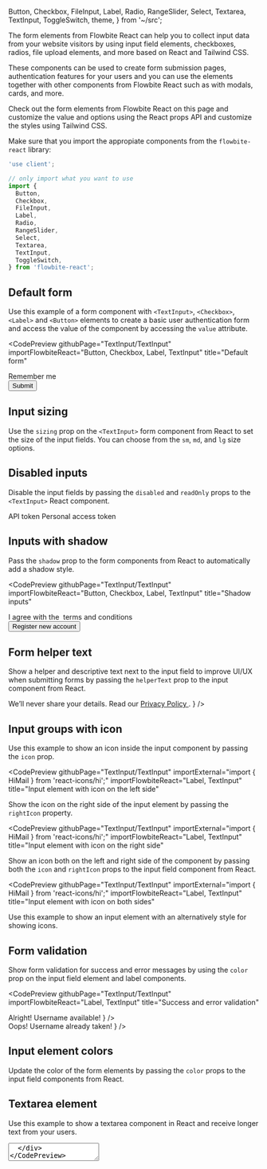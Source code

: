   Button,
  Checkbox,
  FileInput,
  Label,
  Radio,
  RangeSlider,
  Select,
  Textarea,
  TextInput,
  ToggleSwitch,
  theme,
} from '~/src';

The form elements from Flowbite React can help you to collect input data from your website visitors by using input field elements, checkboxes, radios, file upload elements, and more based on React and Tailwind CSS.

These components can be used to create form submission pages, authentication features for your users and you can use the elements together with other components from Flowbite React such as with modals, cards, and more.

Check out the form elements from Flowbite React on this page and customize the value and options using the React props API and customize the styles using Tailwind CSS.

Make sure that you import the appropiate components from the `flowbite-react` library:

```jsx
'use client';

// only import what you want to use
import {
  Button,
  Checkbox,
  FileInput,
  Label,
  Radio,
  RangeSlider,
  Select,
  Textarea,
  TextInput,
  ToggleSwitch,
} from 'flowbite-react';
```

## Default form

Use this example of a form component with `<TextInput>`, `<Checkbox>`, `<Label>` and `<Button>` elements to create a basic user authentication form and access the value of the component by accessing the `value` attribute.

<CodePreview
  githubPage="TextInput/TextInput"
  importFlowbiteReact="Button, Checkbox, Label, TextInput"
  title="Default form"
>
  <form className="flex max-w-md flex-col gap-4">
    <div>
      <div className="mb-2 block">
        <Label htmlFor="email1" value="Your email" />
      </div>
      <TextInput id="email1" type="email" placeholder="name@flowbite.com" required />
    </div>
    <div>
      <div className="mb-2 block">
        <Label htmlFor="password1" value="Your password" />
      </div>
      <TextInput id="password1" type="password" required />
    </div>
    <div className="flex items-center gap-2">
      <Checkbox id="remember" />
      <Label htmlFor="remember">Remember me</Label>
    </div>
    <Button type="submit">Submit</Button>
  </form>
</CodePreview>

## Input sizing

Use the `sizing` prop on the `<TextInput>` form component from React to set the size of the input fields. You can choose from the `sm`, `md`, and `lg` size options.

<CodePreview githubPage="TextInput/TextInput" importFlowbiteReact="Label, TextInput" title="Input sizing">
  <div className="flex max-w-md flex-col gap-4">
    <div>
      <div className="mb-2 block">
        <Label htmlFor="small" value="Small input" />
      </div>
      <TextInput id="small" type="text" sizing="sm" />
    </div>
    <div>
      <div className="mb-2 block">
        <Label htmlFor="base" value="Base input" />
      </div>
      <TextInput id="base" type="text" sizing="md" />
    </div>
    <div>
      <div className="mb-2 block">
        <Label htmlFor="large" value="Large input" />
      </div>
      <TextInput id="large" type="text" sizing="lg" />
    </div>
  </div>
</CodePreview>

## Disabled inputs

Disable the input fields by passing the `disabled` and `readOnly` props to the `<TextInput>` React component.

<CodePreview githubPage="TextInput/TextInput" importFlowbiteReact="Label, TextInput" title="Disabled inputs">
  <div className="flex max-w-md flex-col gap-4">
    <Label htmlFor="disabledInput1">API token</Label>
    <TextInput type="text" id="disabledInput1" placeholder="Disabled input" disabled />
    <Label htmlFor="disabledInput2">Personal access token</Label>
    <TextInput type="text" id="disabledInput2" placeholder="Disabled readonly input" disabled readOnly />
  </div>
</CodePreview>

## Inputs with shadow

Pass the `shadow` prop to the form components from React to automatically add a shadow style.

<CodePreview
  githubPage="TextInput/TextInput"
  importFlowbiteReact="Button, Checkbox, Label, TextInput"
  title="Shadow inputs"
>
  <form className="flex max-w-md flex-col gap-4">
    <div>
      <div className="mb-2 block">
        <Label htmlFor="email2" value="Your email" />
      </div>
      <TextInput id="email2" type="email" placeholder="name@flowbite.com" required shadow />
    </div>
    <div>
      <div className="mb-2 block">
        <Label htmlFor="password2" value="Your password" />
      </div>
      <TextInput id="password2" type="password" required shadow />
    </div>
    <div>
      <div className="mb-2 block">
        <Label htmlFor="repeat-password" value="Repeat password" />
      </div>
      <TextInput id="repeat-password" type="password" required shadow />
    </div>
    <div className="flex items-center gap-2">
      <Checkbox id="agree" />
      <Label htmlFor="agree" className="flex">
        I agree with the&nbsp;
        <Link href="/forms" className="text-cyan-600 hover:underline dark:text-cyan-500">
          terms and conditions
        </Link>
      </Label>
    </div>
    <Button type="submit">Register new account</Button>
  </form>
</CodePreview>

## Form helper text

Show a helper and descriptive text next to the input field to improve UI/UX when submitting forms by passing the `helperText` prop to the input component from React.

<CodePreview githubPage="TextInput/TextInput" importFlowbiteReact="Label, TextInput" title="Helper text">
  <div className="max-w-md">
    <div className="mb-2 block">
      <Label htmlFor="email3" value="Your email" />
    </div>
    <TextInput
      id="email3"
      type="email"
      placeholder="name@flowbite.com"
      required
      helperText={
        <>
          We’ll never share your details. Read our
          <a href="/forms" className="ml-1 font-medium text-cyan-600 hover:underline dark:text-cyan-500">
            Privacy Policy
          </a>.
        </>
      }
    />
  </div>
</CodePreview>

## Input groups with icon

Use this example to show an icon inside the input component by passing the `icon` prop.

<CodePreview
  githubPage="TextInput/TextInput"
  importExternal="import { HiMail } from 'react-icons/hi';"
  importFlowbiteReact="Label, TextInput"
  title="Input element with icon on the left side"
>
  <div className="max-w-md">
    <div className="mb-2 block">
      <Label htmlFor="email4" value="Your email" />
    </div>
    <TextInput id="email4" type="email" icon={HiMail} placeholder="name@flowbite.com" required />
  </div>
</CodePreview>

Show the icon on the right side of the input element by passing the `rightIcon` property.

<CodePreview
  githubPage="TextInput/TextInput"
  importExternal="import { HiMail } from 'react-icons/hi';"
  importFlowbiteReact="Label, TextInput"
  title="Input element with icon on the right side"
>
  <div className="max-w-md">
    <div className="mb-2 block">
      <Label htmlFor="email4" value="Your email" />
    </div>
    <TextInput id="email4" type="email" rightIcon={HiMail} placeholder="name@flowbite.com" required />
  </div>
</CodePreview>

Show an icon both on the left and right side of the component by passing both the `icon` and `rightIcon` props to the input field component from React.

<CodePreview
  githubPage="TextInput/TextInput"
  importExternal="import { HiMail } from 'react-icons/hi';"
  importFlowbiteReact="Label, TextInput"
  title="Input element with icon on both sides"
>
  <div className="max-w-md">
    <div className="mb-2 block">
      <Label htmlFor="email4" value="Your email" />
    </div>
    <TextInput id="email4" type="email" icon={HiMail} rightIcon={HiMail} placeholder="name@flowbite.com" required />
  </div>
</CodePreview>

Use this example to show an input element with an alternatively style for showing icons.

<CodePreview githubPage="TextInput/TextInput" importFlowbiteReact="Label, TextInput" title="Input element with addon">
  <div className="max-w-md">
    <div className="mb-2 block">
      <Label htmlFor="username" value="Username" />
    </div>
    <TextInput id="username3" placeholder="Bonnie Green" required addon="@" />
  </div>
</CodePreview>

## Form validation

Show form validation for success and error messages by using the `color` prop on the input field element and label components.

<CodePreview
  githubPage="TextInput/TextInput"
  importFlowbiteReact="Label, TextInput"
  title="Success and error validation"
>
  <div className="flex max-w-md flex-col gap-4">
    <div>
      <div className="mb-2 block">
        <Label htmlFor="username3" color="success" value="Your name" />
      </div>
      <TextInput
        id="username"
        placeholder="Bonnie Green"
        required
        color="success"
        helperText={
          <>
            <span className="font-medium">Alright!</span> Username available!
          </>
        }
      />
    </div>
    <div>
      <div className="mb-2 block">
        <Label htmlFor="username4" color="failure" value="Your name" />
      </div>
      <TextInput
        id="username4"
        placeholder="Bonnie Green"
        required
        color="failure"
        helperText={
          <>
            <span className="font-medium">Oops!</span> Username already taken!
          </>
        }
      />
    </div>
  </div>
</CodePreview>

## Input element colors

Update the color of the form elements by passing the `color` props to the input field components from React.

<CodePreview githubPage="TextInput/TextInput" importFlowbiteReact="Label, TextInput" title="Input colors">
  <div className="flex max-w-md flex-col gap-4">
    <div>
      <div className="mb-2 block">
        <Label htmlFor="input-gray" color="gray" value="Gray" />
      </div>
      <TextInput id="input-gray" placeholder="Input Gray" required color="gray" />
    </div>
    <div>
      <div className="mb-2 block">
        <Label htmlFor="input-info" color="info" value="Info" />
      </div>
      <TextInput id="input-info" placeholder="Input Info" required color="info" />
    </div>
    <div>
      <div className="mb-2 block">
        <Label htmlFor="input-success" color="success" value="Success" />
      </div>
      <TextInput id="input-success" placeholder="Input Success" required color="success" />
    </div>
    <div>
      <div className="mb-2 block">
        <Label htmlFor="input-failure" color="failure" value="Failure" />
      </div>
      <TextInput id="input-failure" placeholder="Input Failure" required color="failure" />
    </div>
    <div>
      <div className="mb-2 block">
        <Label htmlFor="input-warning" color="warning" value="Warning" />
      </div>
      <TextInput id="input-warning" placeholder="Input Warning" required color="warning" />
    </div>
  </div>
</CodePreview>

## Textarea element

Use this example to show a textarea component in React and receive longer text from your users.

<CodePreview githubPage="Textarea/Textarea" importFlowbiteReact="Label, Textarea" title="Textarea element">
  <div id="textarea" className="max-w-md">
    <div className="mb-2 block">
      <Label htmlFor="comment" value="Your message" />
    </div>
    <Textarea id="comment" placeholder="Leave a comment..." required rows={4} />
  </div>
</CodePreview>

## Select input

This component can be used to allow users to select from multiple options based on the `<Select>` component.

<CodePreview githubPage="Select/Select" importFlowbiteReact="Label, Select" title="Select input">
  <div id="select" className="max-w-md">
    <div className="mb-2 block">
      <Label htmlFor="countries" value="Select your country" />
    </div>
    <Select id="countries" required>
      <option>United States</option>
      <option>Canada</option>
      <option>France</option>
      <option>Germany</option>
    </Select>
  </div>
</CodePreview>

## Checkbox

Use this example to show a list of options to your users that they can choose from by using the `<Checkbox> component.`

<CodePreview githubPage="Checkbox/Checkbox" importFlowbiteReact="Checkbox, Label" title="Checkbox element">
  <div className="flex max-w-md flex-col gap-4" id="checkbox">
    <div className="flex items-center gap-2">
      <Checkbox id="accept" defaultChecked />
      <Label htmlFor="agree" className="flex">
        I agree with the&nbsp;
        <a href="/forms" className="text-cyan-600 hover:underline dark:text-cyan-500">
          terms and conditions
        </a>
      </Label>
    </div>
    <div className="flex items-center gap-2">
      <Checkbox id="promotion" />
      <Label htmlFor="promotion">I want to get promotional offers</Label>
    </div>
    <div className="flex items-center gap-2">
      <Checkbox id="age" />
      <Label htmlFor="age">I am 18 years or older</Label>
    </div>
    <div className="flex gap-2">
      <div className="flex h-5 items-center">
        <Checkbox id="shipping" />
      </div>
      <div className="flex flex-col">
        <Label htmlFor="shipping">Free shipping via Flowbite</Label>
        <div className="text-gray-500 dark:text-gray-300">
          <span className="text-xs font-normal">
            For orders shipped from Flowbite from <span className="font-medium">€ 25</span> in books or&nbsp;
            <span>€ 29</span> on other categories
          </span>
        </div>
      </div>
    </div>
    <div className="flex items-center gap-2">
      <Checkbox id="disabled" disabled />
      <Label htmlFor="disabled" disabled>
        Eligible for international shipping (disabled)
      </Label>
    </div>
  </div>
</CodePreview>

## Radio button

Ask your users to choose only one value from multiple options based on the `<Radio>` component from React.

<CodePreview githubPage="Radio/Radio" importFlowbiteReact="Label, Radio" title="Radio button">
  <fieldset className="flex max-w-md flex-col gap-4" id="radio">
    <legend className="mb-4">Choose your favorite country</legend>
    <div className="flex items-center gap-2">
      <Radio id="united-state" name="countries" value="USA" defaultChecked />
      <Label htmlFor="united-state">United States</Label>
    </div>
    <div className="flex items-center gap-2">
      <Radio id="germany" name="countries" value="Germany" />
      <Label htmlFor="germany">Germany</Label>
    </div>
    <div className="flex items-center gap-2">
      <Radio id="spain" name="countries" value="Spain" />
      <Label htmlFor="spain">Spain</Label>
    </div>
    <div className="flex items-center gap-2">
      <Radio id="uk" name="countries" value="United Kingdom" />
      <Label htmlFor="uk">United Kingdom</Label>
    </div>
    <div className="flex items-center gap-2">
      <Radio id="china" name="countries" value="China" disabled />
      <Label htmlFor="china" disabled>
        China (disabled)
      </Label>
    </div>
  </fieldset>
</CodePreview>

## File upload

Use the `<FileInput>` component to allow users to upload files from their browser.

<CodePreview githubPage="FileInput/FileInput" importFlowbiteReact="FileInput, Label" title="File upload">
  <div id="fileUpload" className="max-w-md">
    <div className="mb-2 block">
      <Label htmlFor="file" value="Upload file" />
    </div>
    <FileInput id="file" helperText="A profile picture is useful to confirm your are logged into your account" />
  </div>
</CodePreview>

## Toggle switch

Use the `<ToggleSwitch>` component to ask users to enable or disable an option such as newsletter settings.

<CodePreview githubPage="ToggleSwitch/ToggleSwitch" importFlowbiteReact="ToggleSwitch" title="Toggle switch element">
  <div className="flex max-w-md flex-col gap-4" id="toggle">
    <ToggleSwitch checked={props.switch1} label="Toggle me" onChange={props.setSwitch1} />
    <ToggleSwitch checked={props.switch2} label="Toggle me (checked)" onChange={props.setSwitch2} />
    <ToggleSwitch checked={false} disabled label="Toggle me (disabled)" onChange={() => undefined} />
  </div>
</CodePreview>

## Range slider

The `<RangeSlider>` component ca be used to allow users to select a number based on a minimum and maximum value.

<CodePreview githubPage="RangeSlider/RangeSlider" importFlowbiteReact="Label, RangeSlider" title="Range slider element">
  <div className="flex max-w-md flex-col gap-4">
    <div>
      <div className="mb-1 block">
        <Label htmlFor="default-range" value="Default" />
      </div>
      <RangeSlider id="default-range" />
    </div>
    <div>
      <div className="mb-1 block">
        <Label htmlFor="disbaled-range" value="Disabled" />
      </div>
      <RangeSlider id="disabled-range" disabled />
    </div>
    <div>
      <div className="mb-1 block">
        <Label htmlFor="sm-range" value="Small" />
      </div>
      <RangeSlider id="sm-range" sizing="sm" />
    </div>
    <div>
      <div className="mb-1 block">
        <Label htmlFor="md-range" value="Medium" />
      </div>
      <RangeSlider id="md-range" sizing="md" />
    </div>
    <div>
      <div className="mb-1 block">
        <Label htmlFor="lg-range" value="Large" />
      </div>
      <RangeSlider id="lg-range" sizing="lg" />
    </div>
  </div>
</CodePreview>

## Theme

To learn more about how to customize the appearance of components, please see the [Theme docs](/docs/customize/theme).

<pre className="language-tsx">
  <code>
    {JSON.stringify(
      Object.fromEntries(
        Object.entries(theme).filter(([key]) =>
          ['checkbox', 'fileInput', 'label', 'radio', 'rangeSlider', 'textarea', 'textInput', 'toggleSwitch'].includes(
            key,
          ),
        ),
      ),
      null,
      2,
    )}
  </code>
</pre>

## References

- [Flowbite Forms](https://flowbite.com/docs/components/forms/)

